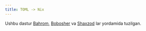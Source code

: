 ```yaml
---
title: TOML -> Nix
---
```



<JSON2Nix type="toml"/>

Ushbu dastur [Bahrom](https://t.me/bahr0m04), [Bobosher](https://t.me/boboshersnotes) va [Shaxzod](https://t.me/shakhzodme) lar yordamida tuzilgan.
